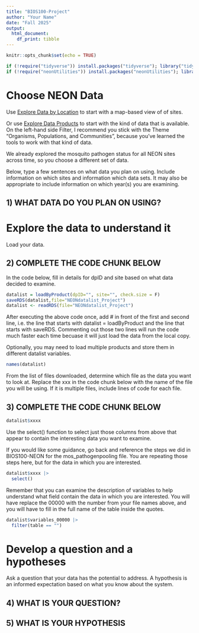 ---
title: "BIOS100-Project"
author: "Your Name"
date: "Fall 2025"
output: 
  html_document:
    df_print: tibble
---

```{r setup, include=FALSE}
knitr::opts_chunk$set(echo = TRUE)
```

```{r packages}
if (!require("tidyverse")) install.packages("tidyverse"); library("tidyverse") #install and load tidyverse
if (!require("neonUtilities")) install.packages("neonUtilities"); library("neonUtilities") #used to download NEON data
```

# Choose NEON Data


Use [Explore Data by Location](https://www.neonscience.org/data#0) to start with a map-based view of of sites.

Or use [Explore Data Products](https://data.neonscience.org/data-products/explore) to start with the kind of data that is available. On the left-hand side Filter, I recommend you stick with the Theme "Organisms, Populations, and Communities", because you've learned the tools to work with that kind of data.

We already explored the mosquito pathogen status for all NEON sites across time, so you choose a different set of data.

Below, type a few sentences on what data you plan on using. Include information on which sites and information which data sets. It may also be appropriate to include information on which year(s) you are examining.

## 1) WHAT DATA DO YOU PLAN ON USING?




# Explore the data to understand it

Load your data. 

## 2) COMPLETE THE CODE CHUNK BELOW

In the code below, fill in details for dpID and site based on what data decided to examine.

```{r}
datalist = loadByProduct(dpID="", site="", check.size = F) 
saveRDS(datalist,file="NEONdatalist_Project")
datalist <- readRDS(file="NEONdatalist_Project")
```

After executing the above code once, add # in front of the first and second line, i.e. the line that starts with datalist = loadByProduct and the line that starts with saveRDS. Commenting out those two lines will run the code much faster each time becuase it will just load the data from the local copy.

Optionally, you may need to load multiple products and store them in different datalist variables.


```{r}
names(datalist)
```

From the list of files downloaded, determine which file as the data you want to look at. Replace the xxx in the code chunk below with the name of the file you will be using. If it is multiple files, include lines of code for each file.

## 3) COMPLETE THE CODE CHUNK BELOW

```{r}
datalist$xxxx
```

Use the select() function to select just those columns from above that appear to contain the interesting data you want to examine. 

If you would like some guidance, go back and reference the steps we did in BIOS100-NEON for the mos_pathogenpooling file. You are repeating those steps here, but for the data in which you are interested.

```{r}
datalist$xxxx |>
  select()
```

Remember that you can examine the description of variables to help understand what field contain the data in which you are interested. You will have replace the 00000 with the number from your file names above, and you will have to fill in the full name of the table inside the quotes. 

```{r}
datalist$variables_00000 |>
  filter(table == "")
```

# Develop a question and a hypotheses

Ask a question that your data has the potential to address. A hypothesis is an informed expectation based on what you know about the system. 

## 4) WHAT IS YOUR QUESTION?



## 5) WHAT IS YOUR HYPOTHESIS




